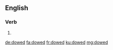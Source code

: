 ==English==

===Verb===
{{head|en|verb form}}

# {{en-past of|dow}}

[[de:dowed]]
[[fa:dowed]]
[[fr:dowed]]
[[ku:dowed]]
[[mg:dowed]]